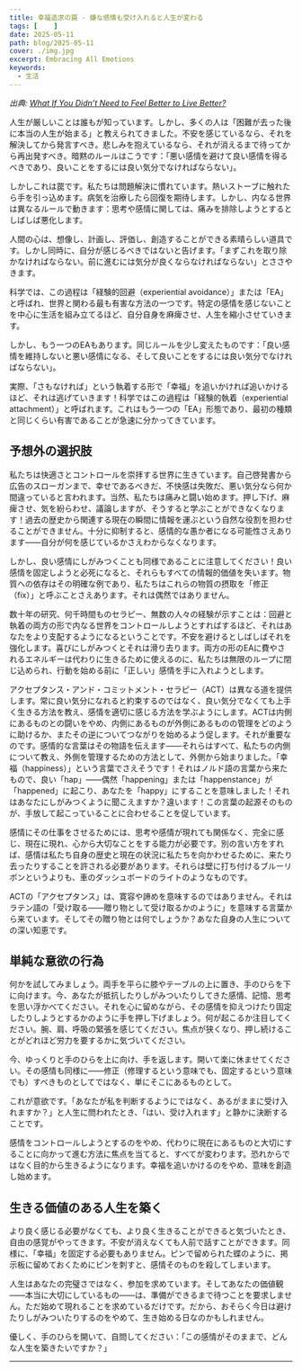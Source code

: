 ```yaml
---
title: 幸福追求の罠 - 嫌な感情も受け入れると人生が変わる
tags: [    ]
date: 2025-05-11
path: blog/2025-05-11
cover: ./img.jpg
excerpt: Embracing All Emotions
keywords:
  - 生活
---
```


*出典: [What If You Didn’t Need to Feel Better to Live Better?](https://medium.com/@stevenchayes/what-if-you-didnt-need-to-feel-better-to-live-better-1af205414ffb)*

人生が厳しいことは誰もが知っています。しかし、多くの人は「困難が去った後に本当の人生が始まる」と教えられてきました。不安を感じているなら、それを解決してから発言すべき。悲しみを抱えているなら、それが消えるまで待ってから再出発すべき。暗黙のルールはこうです：「悪い感情を避けて良い感情を得るべきであり、良いことをするには良い気分でなければならない」。

しかしこれは罠です。私たちは問題解決に慣れています。熱いストーブに触れたら手を引っ込めます。病気を治療したら回復を期待します。しかし、内なる世界は異なるルールで動きます：思考や感情に関しては、痛みを排除しようとするとしばしば悪化します。

人間の心は、想像し、計画し、評価し、創造することができる素晴らしい道具です。しかし同時に、自分が感じるべきではないと告げます。「まずこれを取り除かなければならない。前に進むには気分が良くならなければならない」とささやきます。

科学では、この過程は「経験的回避（experiential avoidance）」または「EA」と呼ばれ、世界と関わる最も有害な方法の一つです。特定の感情を感じないことを中心に生活を組み立てるほど、自分自身を麻痺させ、人生を縮小させていきます。

しかし、もう一つのEAもあります。同じルールを少し変えたものです：「良い感情を維持しないと悪い感情になる、そして良いことをするには良い気分でなければならない」。

実際、「さもなければ」という執着する形で「幸福」を追いかければ追いかけるほど、それは逃げていきます！科学ではこの過程は「経験的執着（experiential attachment）」と呼ばれます。これはもう一つの「EA」形態であり、最初の種類と同じくらい有害であることが急速に分かってきています。

## 予想外の選択肢

私たちは快適さとコントロールを崇拝する世界に生きています。自己啓発書から広告のスローガンまで、幸せであるべきだ、不快感は失敗だ、悪い気分なら何か間違っていると言われます。当然、私たちは痛みと闘い始めます。押し下げ、麻痺させ、気を紛らわせ、議論しますが、そうすると学ぶことができなくなります！過去の歴史から関連する現在の瞬間に情報を運ぶという自然な役割を担わせることができません。十分に抑制すると、感情的な愚か者になる可能性さえあります——自分が何を感じているかさえわからなくなります。

しかし、良い感情にしがみつくことも同様であることに注意してください！良い感情を固定しようと必死になると、それらもすべての情報的価値を失います。物質への依存はその明確な例であり、私たちはこれらの物質の摂取を「修正（fix）」と呼ぶことさえあります。それは偶然ではありません。

数十年の研究、何千時間ものセラピー、無数の人々の経験が示すことは：回避と執着の両方の形で内なる世界をコントロールしようとすればするほど、それはあなたをより支配するようになるということです。不安を避けるとしばしばそれを強化します。喜びにしがみつくとそれは滑り去ります。両方の形のEAに費やされるエネルギーは代わりに生きるために使えるのに、私たちは無限のループに閉じ込められ、行動を始める前に「正しい」感情を手に入れようとします。

アクセプタンス・アンド・コミットメント・セラピー（ACT）は異なる道を提供します。常に良い気分になれると約束するのではなく、良い気分でなくても上手く生きる方法を教え、感情を適切に感じる方法を学ぶようにします。ACTは内側にあるものとの闘いをやめ、内側にあるものが外側にあるものの管理をどのように助けるか、またその逆についてつながりを始めるよう促します。それが重要なのです。感情的な言葉はその物語を伝えます——それらはすべて、私たちの内側について教え、外側を管理するための方法として、外側から始まりました。「幸福（happiness）」という言葉でさえそうです！それはノルド語の言葉から来たもので、良い「hap」——偶然「happening」または「happenstance」が「happened」に起こり、あなたを「happy」にすることを意味しました！それはあなたにしがみつくように聞こえますか？違います！この言葉の起源そのものが、手放して起こっていることに合わせることを促しています。

感情にその仕事をさせるためには、思考や感情が現れても関係なく、完全に感じ、現在に現れ、心から大切なことをする能力が必要です。別の言い方をすれば、感情は私たち自身の歴史と現在の状況に私たちを向かわせるために、来たり去ったりすることを許される必要があります。それらは壁に打ち付けるブルーリボンというよりも、車のダッシュボードのライトのようなものです。

ACTの「アクセプタンス」は、寛容や諦めを意味するのではありません。それはラテン語の「受け取る——贈り物として受け取るかのように」を意味する言葉から来ています。そしてその贈り物とは何でしょうか？あなた自身の人生についての深い知恵です。

## 単純な意欲の行為

何かを試してみましょう。両手を平らに膝やテーブルの上に置き、手のひらを下に向けます。今、あなたが抵抗したりしがみついたりしてきた感情、記憶、思考を思い浮かべてください。それを心に留めながら、その感情を抑えつけたり固定したりしようとするかのように手を押し下げましょう。何が起こるか注目してください。腕、肩、呼吸の緊張を感じてください。焦点が狭くなり、押し続けることがどれほど労力を要するかに気づいてください。

今、ゆっくりと手のひらを上に向け、手を返します。開いて楽に休ませてください。その感情も同様に——修正（修理するという意味でも、固定するという意味でも）すべきものとしてではなく、単にそこにあるものとして。

これが意欲です。「あなたが私を判断するようにではなく、あるがままに受け入れますか？」と人生に問われたとき、「はい、受け入れます」と静かに決断することです。

感情をコントロールしようとするのをやめ、代わりに現在にあるものと大切にすることに向かって進む方法に焦点を当てると、すべてが変わります。恐れからではなく目的から生きるようになります。幸福を追いかけるのをやめ、意味を創造し始めます。

## 生きる価値のある人生を築く

より良く感じる必要がなくても、より良く生きることができると気づいたとき、自由の感覚がやってきます。不安が消えなくても人前で話すことができます。同様に、「幸福」を固定する必要もありません。ピンで留められた蝶のように、掲示板に留めておくためにピンを刺すと、感情そのものを殺してしまいます。

人生はあなたの完璧さではなく、参加を求めています。そしてあなたの価値観——本当に大切にしているもの——は、準備ができるまで待つことを要求しません。ただ始めて現れることを求めているだけです。だから、おそらく今日は避けたりしがみついたりするのをやめて、生き始める日なのかもしれません。

優しく、手のひらを開いて、自問してください：「この感情がそのままで、どんな人生を築きたいですか？」

---